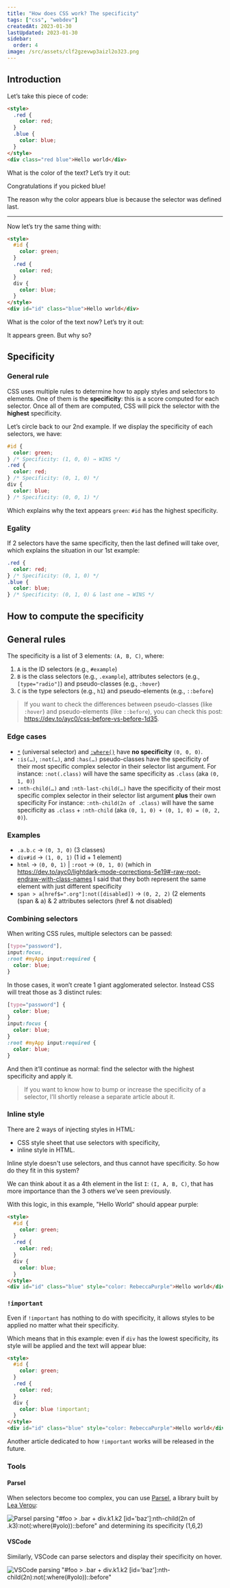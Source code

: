 ```yaml
---
title: "How does CSS work? The specificity"
tags: ["css", "webdev"]
createdAt: 2023-01-30
lastUpdated: 2023-01-30
sidebar:
  order: 4
image: /src/assets/clf2gzevwp3aizl2o323.png
---
```



## Introduction

Let’s take this piece of code:

```html
<style>
  .red {
    color: red;
  }
  .blue {
    color: blue;
  }
</style>
<div class="red blue">Hello world</div>
```

What is the color of the text? Let’s try it out:

<Codepen user="ayc0" id="NWBBGbG" />

Congratulations if you picked blue!

The reason why the color appears blue is because the selector was defined last.

---

Now let’s try the same thing with:

```html
<style>
  #id {
    color: green;
  }
  .red {
    color: red;
  }
  div {
    color: blue;
  }
</style>
<div id="id" class="blue">Hello world</div>
```

What is the color of the text now? Let’s try it out:

<Codepen user="ayc0" id="qByymPr" />

It appears green. But why so?

## Specificity

### General rule

CSS uses multiple rules to determine how to apply styles and selectors to elements. One of them is the **specificity**: this is a score computed for each selector. Once all of them are computed, CSS will pick the selector with the **highest** specificity.

Let’s circle back to our 2nd example. If we display the specificity of each selectors, we have:

```css
#id {
  color: green;
} /* Specificity: (1, 0, 0) → WINS */
.red {
  color: red;
} /* Specificity: (0, 1, 0) */
div {
  color: blue;
} /* Specificity: (0, 0, 1) */
```

Which explains why the text appears `green`: `#id` has the highest specificity.

### Egality

If 2 selectors have the same specificity, then the last defined will take over, which explains the situation in our 1st example:

```css
.red {
  color: red;
} /* Specificity: (0, 1, 0) */
.blue {
  color: blue;
} /* Specificity: (0, 1, 0) & last one → WINS */
```

## How to compute the specificity

## General rules

The specificity is a list of 3 elements: `(A, B, C)`, where:

1. `A` is the ID selectors (e.g., `#example`)
2. `B` is the class selectors (e.g., `.example`), attributes selectors (e.g., `[type="radio"]`) and pseudo-classes (e.g., `:hover`)
3. `C` is the type selectors (e.g., `h1`) and pseudo-elements (e.g., `::before`)

> If you want to check the differences between pseudo-classes (like `:hover`) and pseudo-elements (like `::before`), you can check this post: https://dev.to/ayc0/css-before-vs-before-1d35.

### Edge cases

- [`*`](https://developer.mozilla.org/en-US/docs/Web/CSS/Universal_selectors) (universal selector) and [`:where()`](https://developer.mozilla.org/en-US/docs/Web/CSS/:where) have **no specificity** `(0, 0, 0)`.
- `:is(…)`, `:not(…)`, and `:has(…)` pseudo-classes have the specificity of their most specific complex selector in their selector list argument.
  For instance: `:not(.class)` will have the same specificity as `.class` (aka `(0, 1, 0)`)
- `:nth-child(…)` and `:nth-last-child(…)` have the specificity of their most specific complex selector in their selector list argument **plus** their own specificity
  For instance: `:nth-child(2n of .class)` will have the same specificity as `.class` + `:nth-child` (aka `(0, 1, 0) + (0, 1, 0) = (0, 2, 0)`).

### Examples

- `.a.b.c` -> `(0, 3, 0)` (3 classes)
- `div#id` -> `(1, 0, 1)` (1 id + 1 element)
- `html` -> `(0, 0, 1)` | `:root` -> `(0, 1, 0)` (which in https://dev.to/ayc0/lightdark-mode-corrections-5e19#-raw-root-endraw-with-class-names I said that they both represent the same element with just different specificity
- `span > a[href$=".org"]:not([disabled])` -> `(0, 2, 2)` (2 elements (span & a) & 2 attributes selectors (href & not disabled)

### Combining selectors

When writing CSS rules, multiple selectors can be passed:

```css
[type="password"],
input:focus,
:root #myApp input:required {
  color: blue;
}
```

In those cases, it won’t create 1 giant agglomerated selector. Instead CSS will treat those as 3 distinct rules:

```css
[type="password"] {
  color: blue;
}
input:focus {
  color: blue;
}
:root #myApp input:required {
  color: blue;
}
```

And then it’ll continue as normal: find the selector with the highest specificity and apply it.

> If you want to know how to bump or increase the specificity of a selector, I’ll shortly release a separate article about it.

### Inline style

There are 2 ways of injecting styles in HTML:

- CSS style sheet that use selectors with specificity,
- inline style in HTML.

Inline style doesn't use selectors, and thus cannot have specificity. So how do they fit in this system?

We can think about it as a 4th element in the list `I`: `(I, A, B, C)`, that has more importance than the 3 others we’ve seen previously.

With this logic, in this example, "Hello World" should appear purple:

```html
<style>
  #id {
    color: green;
  }
  .red {
    color: red;
  }
  div {
    color: blue;
  }
</style>
<div id="id" class="blue" style="color: RebeccaPurple">Hello world</div>
```

<Codepen user="ayc0" id="VwBBqeo" />

### `!important`

Even if `!important` has nothing to do with specificity, it allows styles to be applied no matter what their specificity.

Which means that in this example: even if `div` has the lowest specificity, its style will be applied and the text will appear blue:

```html
<style>
  #id {
    color: green;
  }
  .red {
    color: red;
  }
  div {
    color: blue !important;
  }
</style>
<div id="id" class="blue" style="color: RebeccaPurple">Hello world</div>
```

<Codepen user="ayc0" id="YzjjdYy" />

Another article dedicated to how `!important` works will be released in the future.

### Tools

#### Parsel

When selectors become too complex, you can use [Parsel](https://projects.verou.me/parsel/), a library built by [Lea Verou](https://lea.verou.me/):

![Parsel parsing "#foo > .bar + div.k1.k2 [id='baz']:nth-child(2n of .k3):not(:where(#yolo))::before" and determining its specificity (1,6,2)](@assets/umseei3lx99qfkg9ip65.png)

#### VSCode

Similarly, VSCode can parse selectors and display their specificity on hover.

![VSCode parsing "#foo > .bar + div.k1.k2 [id='baz']:nth-child(2n):not(:where(#yolo))::before"](@assets/0inob8t4o2jow1j5rwc2.png)
